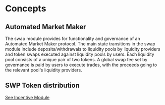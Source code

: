 



# Concepts

## Automated Market Maker

The swap module provides for functionality and governance of an Automated Market Maker protocol. The main state transitions in the swap module include deposits/withdrawals to liquidity pools by liquidity providers and token swaps executed against liquidity pools by users. Each liquidity pool consists of a unique pair of two tokens. A global swap fee set by governance is paid by users to execute trades, with the proceeds going to the relevant pool's liquidity providers.

## SWP Token distribution

[See Incentive Module](../../incentive/spec/01_concepts.md)

